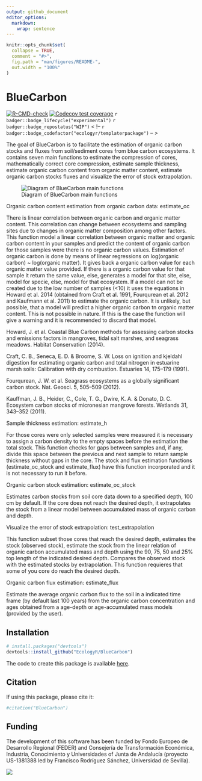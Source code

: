 ```yaml
---
output: github_document
editor_options: 
  markdown: 
    wrap: sentence
---
```


<!-- README.md is generated from README.Rmd. Please edit that file -->

```r
knitr::opts_chunk$set(
  collapse = TRUE,
  comment = "#>",
  fig.path = "man/figures/README-",
  out.width = "100%"
)
```

# BlueCarbon

<!-- badges: start -->

[![R-CMD-check](https://github.com/EcologyR/templateRpackage/actions/workflows/R-CMD-check.yaml/badge.svg)](https://github.com/EcologyR/templateRpackage/actions/workflows/R-CMD-check.yaml) [![Codecov test coverage](https://codecov.io/gh/EcologyR/templateRpackage/branch/master/graph/badge.svg)](https://app.codecov.io/gh/EcologyR/templateRpackage?branch=master) `r badger::badge_lifecycle("experimental")` `r badger::badge_repostatus("WIP")` \<
!-- `r badger::badge_codefactor("ecologyr/templaterpackage")` --
\>

<!-- badges: end -->

The goal of BlueCarbon is to facilitate the estimation of organic carbon stocks and fluxes from soil/sediment cores from blue carbon ecosystems.
It contains seven main functions to estimate the compression of cores, mathematically correct core compression, estimate sample thickness, estimate organic carbon content from organic matter content, estimate organic carbon stocks fluxes and visualize the error of stock extrapolation.

![Diagram of BlueCarbon main functions](images/esquemaBC.png)



Organic carbon content estimation from organic carbon data: estimate_oc

There is linear correlation between organic carbon and organic matter content.
This correlation can change between ecosystems and sampling sites due to changes in organic matter composition among other factors.
This function model a linear correlation between organic matter and organic carbon content in your samples and predict the content of organic carbon for those samples were there is no organic carbon values.
Estimation of organic carbon is done by means of linear regressions on log(organic carbon) \~ log(organic matter).
It gives back a organic carbon value for each organic matter value provided.
If there is a organic carbon value for that sample it return the same value, else, generates a model for that site, else, model for specie, else, model for that ecosystem.
If a model can not be created due to the low number of samples (\<10) it uses the equations in Howard et al. 2014 (obtained from Craft et al. 1991, Fourqurean et al. 2012 and Kaufmann et al. 2011) to estimate the organic carbon.
It is unlikely, but possible, that a model will predict a higher organic carbon tn organic matter content.
This is not possible in nature.
If this is the case the function will give a warning and it is recommended to discard that model.

Howard, J.
et al.
Coastal Blue Carbon methods for assessing carbon stocks and emissions factors in mangroves, tidal salt marshes, and seagrass meadows.
Habitat Conservation (2014).

Craft, C. B., Seneca, E. D.
& Broome, S. W. Loss on ignition and kjeldahl digestion for estimating organic carbon and total nitrogen in estuarine marsh soils: Calibration with dry combustion.
Estuaries 14, 175--179 (1991).

Fourqurean, J. W.
et al.
Seagrass ecosystems as a globally significant carbon stock.
Nat.
Geosci.
5, 505--509 (2012).

Kauffman, J. B., Heider, C., Cole, T. G., Dwire, K. A.
& Donato, D. C. Ecosystem carbon stocks of micronesian mangrove forests.
Wetlands 31, 343--352 (2011).

Sample thickness estimation: estimate_h

For those cores were only selected samples were measured it is necessary to assign a carbon density to the empty spaces before the estimation the total stock.
This function checks for gaps between samples and, if any, divide this space between the previous and next sample to return sample thickness without gaps in the core.
The stock and flux estimation functions (estimate_oc_stock and estimate_flux) have this function incorporated and it is not necessary to run it before.

Organic carbon stock estimation: estimate_oc_stock

Estimates carbon stocks from soil core data down to a specified depth, 100 cm by default.
If the core does not reach the desired depth, it extrapolates the stock from a linear model between accumulated mass of organic carbon and depth.

Visualize the error of stock extrapolation: test_extrapolation

This function subset those cores that reach the desired depth, estimates the stock (observed stock), estimate the stock from the linear relation of organic carbon accumulated mass and depth using the 90, 75, 50 and 25% top length of the indicated desired depth.
Compares the observed stock with the estimated stocks by extrapolation.
This function requieres that some of you core do reach the desired depth.

Organic carbon flux estimation: estimate_flux

Estimate the average organic carbon flux to the soil in a indicated time frame (by default last 100 years) from the organic carbon concentration and ages obtained from a age-depth or age-accumulated mass models (provided by the user).

## Installation

``` r
# install.packages("devtools")
devtools::install_github("EcologyR/BlueCarbon")
```

The code to create this package is available [here](https://github.com/EcologyR/BlueCarbon).


## Citation

If using this package, please cite it:

```r
#citation("BlueCarbon")
```

## Funding

The development of this software has been funded by Fondo Europeo de Desarrollo Regional (FEDER) and Consejería de Transformación Económica, Industria, Conocimiento y Universidades of Junta de Andalucía (proyecto US-1381388 led by Francisco Rodríguez Sánchez, Universidad de Sevilla).

![](https://ecologyr.github.io/workshop/images/logos.png)
